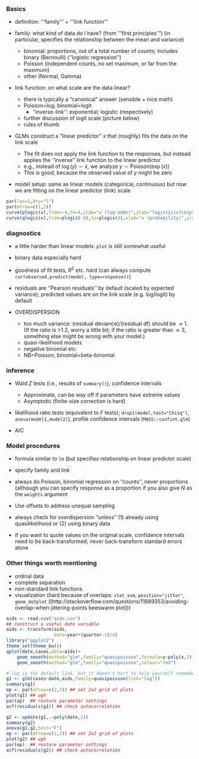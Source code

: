 
### Basics
* definition: '''family''' + '''link function'''

* family: what kind of data do I have? (from '''first principles''') (in particular, specifies the relationship between the mean and variance)
	* binomial: proportions, out of a total number of counts; includes binary (Bernoulli) (''logistic regression'')
	* Poisson (independent counts, no set maximum, or far from the maximum)
	* other (Normal, Gamma)

* link function: on what scale are the data linear?
	* there is typically a "canonical" answer (sensible + nice math)
	* Poisson=log; binomial=logit
		* ''inverse-link'': exponential; logistic (respectively)
	* further discussion of logit scale (picture below)
	* rules of thumb

* GLMs construct a "linear predictor" $x$ that (roughly) fits the data on the link scale
	* The fit does not apply the link function to the responses, but instead applies the ''inverse'' link function to the linear predictor
	* e.g., instead of $\log(y) \sim x$, we analyze $y \sim \mathrm{Poisson}(\exp(x))$
	* This is good, because the observed value of $y$ might be zero


* model setup: same as linear models (categorical, continuous) but now we are fitting on the linear predictor (link) scale

``` r
par(las=1,bty="l")
par(mfrow=c(1,2))
curve(plogis(x),from=-4,to=4,xlab="x (log-odds)",ylab="logistic(x)\n(probability)")
curve(qlogis(x),from=plogis(-4),to=plogis(4),xlab="x (probability)",ylab="logit(x)")
```

### diagnostics

* a little harder than linear models: `plot` is still somewhat useful

* binary data especially hard

* goodness of fit tests, $R^2$ etc. hard (can always compute `cor(observed,predict(model, type=response))`)

* residuals are ''Pearson residuals'' by default (scaled by expected variance); predicted values are on the link scale (e.g. log/logit) by default

* OVERDISPERSION
	* too much variance: (residual deviance)/(residual df) should be $\approx 1$.  (If the ratio is >1.2, worry a little bit; if the ratio is greater than $\approx 3$, something else might be wrong with your model.)
	* quasi-likelihood models
	* negative binomial etc.
	* NB=Poisson; binomial=beta-binomial

### inference

* Wald $Z$ tests (i.e., results of `summary()`), confidence intervals
	* Approximate, can be way off if parameters have extreme values
	* Asymptotic (finite-size correction is hard)

* likelihood ratio tests (equivalent to  $F$ tests); `drop1(model,test="Chisq")`, `anova(model1,model2)`), profile confidence intervals (`MASS::confint.glm`)

* AIC

### Model procedures

* formula similar to `lm` (but specifies relationship on linear predictor scale)

* specify family and link

* always do Poisson, binomial regression on ''counts'', never proportions (although you can specify response as a proportion if you also give $N$ as the `weights` argument

* Use offsets to address unequal sampling

* always check for overdispersion ''unless'' (1) already using quasilikelihood or (2) using binary data

* if you want to quote values on the original scale, confidence intervals need to be back-transformed; never back-transform standard errors alone

### Other things worth mentioning

* ordinal data
* complete separation
* non-standard link functions
* visualization (hard because of overlaps: `stat_sum`, `position="jitter"`, `geom_dotplot`
([http://stackoverflow.com/questions/11889353/avoiding-overlap-when-jittering-points beeswarm plot]))

``` r
aids <- read.csv("aids.csv")
## construct a useful date variable
aids <- transform(aids,
                  date=year+(quarter-1)/4)
library("ggplot2")
theme_set(theme_bw())
qplot(date,cases,data=aids)+
    geom_smooth(method="glm",family="quasipoisson",formula=y~poly(x,2))+
    geom_smooth(method="glm",family="quasipoisson",colour="red")
```



``` r
# log is the default link, but it doesn't hurt to help yourself remember
g1 <- glm(cases~date,aids,family=quasipoisson(link="log"))
summary(g1)
op <- par(mfrow=c(2,2)) ## set 2x2 grid of plots
plot(g1) ## ugh
par(op)  ## restore parameter settings
acf(residuals(g1)) ## check autocorrelation
```


``` r
g2 <- update(g1,.~poly(date,2))
summary(g2)
anova(g1,g2,test="F")
op <- par(mfrow=c(2,2)) ## set 2x2 grid of plots
plot(g2) ## ugh
par(op)  ## restore parameter settings
acf(residuals(g2)) ## check autocorrelation
```

